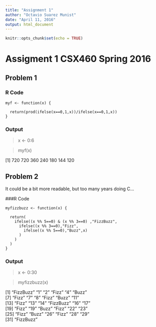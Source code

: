 ---
title: "Assignment 1"
author: "Octavio Suarez Munist"
date: "April 11, 2016"
output: html_document
---

```{r setup, include=FALSE}
knitr::opts_chunk$set(echo = TRUE)
```

# Assigment 1 CSX460 Spring 2016


## Problem 1

### R Code
```
myf <- function(x) {

  return(prod(ifelse(x==0,1,x))/ifelse(x==0,1,x))
}
```

### Output
> x <- 0:6

> myf(x)

[1] 720 720 360 240 180 144 120



## Problem 2

It could be a bit more readable, but too many years doing C...

###R Code
```
myfizzbuzz <- function(x) {
  
  return(
    ifelse((x %% 5==0) & (x %% 3==0) ,"FizzBuzz",
      ifelse((x %% 3==0),"Fizz",
        ifelse((x %% 5==0),"Buzz",x)
      )
    )
  )
}
```

### Output
> x <- 0:30

> myfizzbuzz(x)

 [1] "FizzBuzz" "1"        "2"        "Fizz"     "4"        "Buzz"    
 [7] "Fizz"     "7"        "8"        "Fizz"     "Buzz"     "11"      
[13] "Fizz"     "13"       "14"       "FizzBuzz" "16"       "17"      
[19] "Fizz"     "19"       "Buzz"     "Fizz"     "22"       "23"      
[25] "Fizz"     "Buzz"     "26"       "Fizz"     "28"       "29"      
[31] "FizzBuzz"